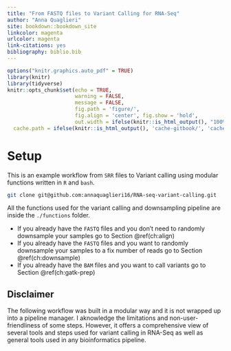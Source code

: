 ```yaml
---
title: "From FASTQ files to Variant Calling for RNA-Seq"
author: "Anna Quaglieri"
site: bookdown::bookdown_site
linkcolor: magenta
urlcolor: magenta
link-citations: yes
bibliography: biblio.bib
---
```


```r
options("knitr.graphics.auto_pdf" = TRUE)
library(knitr)
library(tidyverse)
knitr::opts_chunk$set(echo = TRUE,
                      warning = FALSE,
                      message = FALSE,
                      fig.path = 'figure/', 
                      fig.align = 'center', fig.show = 'hold',
                      out.width = ifelse(knitr::is_html_output(), "100%", "\\textwidth"),
  cache.path = ifelse(knitr::is_html_output(), 'cache-gitbook/', 'cache-pdfbook/'))
```

# Setup {#ch:setup}

This is an example workflow from `SRR` files to Variant calling using modular functions written in `R` and `bash`.

```bash
git clone git@github.com:annaquaglieri16/RNA-seq-variant-calling.git
```

All the functions used for the variant calling and downsampling pipeline are inside the `./functions` folder. 

* If you already have the `FASTQ` files and you don't need to randomly downsample your samples go to Section \@ref(ch:align)
* If you already have the `FASTQ` files and you want to randomly downsample your samples to a fix number of reads go to Section \@ref(ch:downsample)
* If you already have the `BAM` files and you want to call variants go to Section \@ref(ch:gatk-prep)

## Disclaimer

The following workflow was built in a modular way and it is not wrapped up into a pipeline manager. I aknowledge the limitations and non-user-friendliness of some steps. However, it offers a comprehensive view of several tools and steps used for variant calling in RNA-Seq as well as general tools used in any bioinformatics pipeline.    








